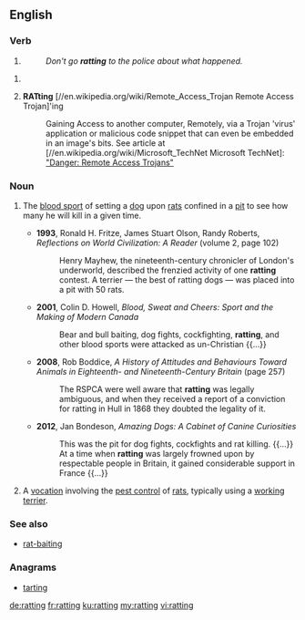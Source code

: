 ==English==

===Verb===
{{head|en|present participle}}

# {{present participle of|rat|lang=en|nocat=1}} 
#: ''Don't go '''ratting''' to the police about what happened.''

#<li value="2"> '''RATting''' [//en.wikipedia.org/wiki/Remote_Access_Trojan Remote Access Trojan]'ing
#: Gaining Access to another computer, Remotely, via a Trojan 'virus' application or  malicious code snippet that can even be embedded in an image's bits. See article at [//en.wikipedia.org/wiki/Microsoft_TechNet Microsoft TechNet]: [http://technet.microsoft.com/en-us/library/dd632947.aspx "Danger: Remote Access Trojans"]

===Noun===
{{en-noun|-}}

# {{context|archaic|lang=en}} The [[blood sport]] of setting a [[dog]] upon [[rat]]s confined in a [[pit]] to see how many he will kill in a given time.
#* '''1993''', Ronald H. Fritze, ‎James Stuart Olson, ‎Randy Roberts, ''Reflections on World Civilization: A Reader'' (volume 2, page 102)
#*: Henry Mayhew, the nineteenth-century chronicler of London's underworld, described the frenzied activity of one '''ratting''' contest. A terrier — the best of ratting dogs — was placed into a pit with 50 rats.
#* '''2001''', Colin D. Howell, ''Blood, Sweat and Cheers: Sport and the Making of Modern Canada''
#*: Bear and bull baiting, dog fights, cockfighting, '''ratting''', and other blood sports were attacked as un-Christian {{...}}
#* '''2008''', Rob Boddice, ''A History of Attitudes and Behaviours Toward Animals in Eighteenth- and Nineteenth-Century Britain'' (page 257)
#*: The RSPCA were well aware that '''ratting''' was legally ambiguous, and when they received a report of a conviction for ratting in Hull in 1868 they doubted the legality of it.
#* '''2012''', Jan Bondeson, ''Amazing Dogs: A Cabinet of Canine Curiosities''
#*: This was the pit for dog fights, cockfights and rat killing. {{...}} At a time when '''ratting''' was largely frowned upon by respectable people in Britain, it gained considerable support in France {{...}}
# A [[vocation]] involving the [[pest control]] of [[rats]], typically using a [[working terrier]].

===See also===
* {{sense|blood sport}} [[rat-baiting]]

===Anagrams===
* [[tarting#English|tarting]]

[[de:ratting]]
[[fr:ratting]]
[[ku:ratting]]
[[my:ratting]]
[[vi:ratting]]